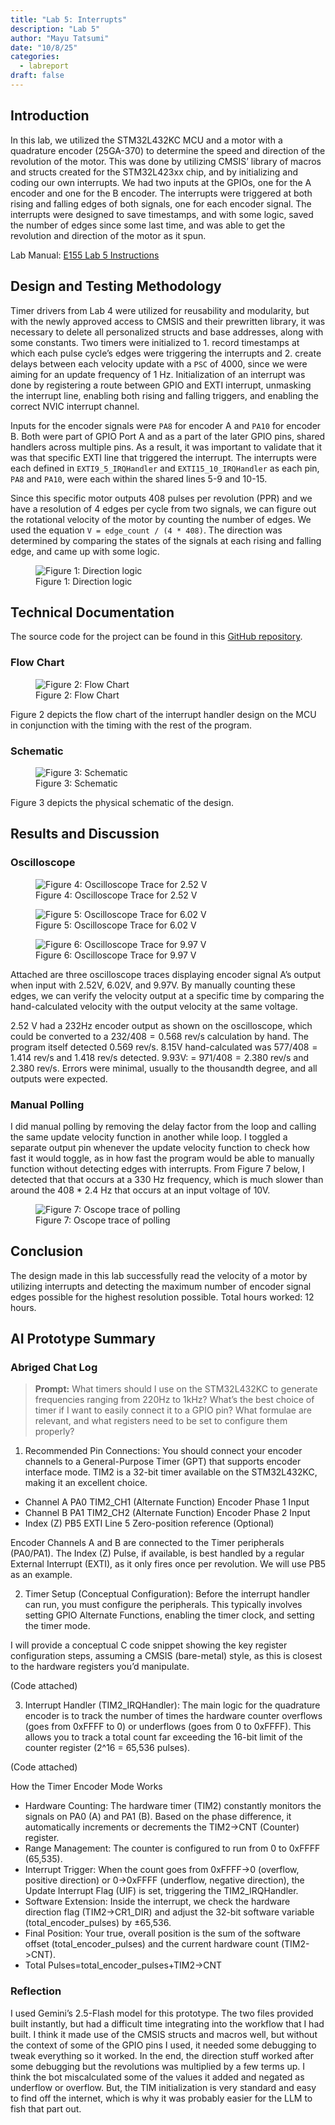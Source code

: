 ```yaml
---
title: "Lab 5: Interrupts"
description: "Lab 5"
author: "Mayu Tatsumi"
date: "10/8/25"
categories:
  - labreport
draft: false
---
```


## Introduction
In this lab, we utilized the STM32L432KC MCU and a motor with a quadrature encoder (25GA-370) to determine the speed and direction of the revolution of the motor. This was done by utilizing CMSIS' library of macros and structs created for the STM32L423xx chip, and by initializing and coding our own interrupts. We had two inputs at the GPIOs, one for the A encoder and one for the B encoder. The interrupts were triggered at both rising and falling edges of both signals, one for each encoder signal. The interrupts were designed to save timestamps, and with some logic, saved the number of edges since some last time, and was able to get the revolution and direction of the motor as it spun. 

Lab Manual: [E155 Lab 5 Instructions](https://hmc-e155.github.io/lab/lab5/)

## Design and Testing Methodology

Timer drivers from Lab 4 were utilized for reusability and modularity, but with the newly approved access to CMSIS and their prewritten library, it was necessary to delete all personalized structs and base addresses, along with some constants. Two timers were initialized to 1. record timestamps at which each pulse cycle's edges were triggering the interrupts and 2. create delays between each velocity update with a `PSC` of 4000, since we were aiming for an update frequency of 1 Hz. Initialization of an interrupt was done by registering a route between GPIO and EXTI interrupt, unmasking the interrupt line, enabling both rising and falling triggers, and enabling the correct NVIC interrupt channel. 

Inputs for the encoder signals were `PA8` for encoder A and `PA10` for encoder B. Both were part of GPIO Port A and as a part of the later GPIO pins, shared handlers across multiple pins. As a result, it was important to validate that it was that specific EXTI line that triggered the interrupt. The interrupts were each defined in `EXTI9_5_IRQHandler` and `EXTI15_10_IRQHandler` as each pin, `PA8` and `PA10`, were each within the shared lines 5-9 and 10-15.

Since this specific motor outputs 408 pulses per revolution (PPR) and we have a resolution of 4 edges per cycle from two signals, we can figure out the rotational velocity of the motor by counting the number of edges. We used the equation `V = edge_count / (4 * 408)`. The direction was determined by comparing the states of the signals at each rising and falling edge, and came up with some logic.

![Figure 1: Direction logic](images/lab5-dir.jpg)

## Technical Documentation

The source code for the project can be found in this [GitHub repository](https://github.com/mayu-tatsu/e155-lab5).

### Flow Chart

![Figure 2: Flow Chart](images/lab5-flow.jpg)

Figure 2 depicts the flow chart of the interrupt handler design on the MCU in conjunction with the timing with the rest of the program.

### Schematic

![Figure 3: Schematic](images/lab5-schem.jpg)

Figure 3 depicts the physical schematic of the design.

## Results and Discussion

### Oscilloscope

![Figure 4: Oscilloscope Trace for 2.52 V](images/lab5-oscope-25.png)

![Figure 5: Oscilloscope Trace for 6.02 V](images/lab5-oscope-6.png)

![Figure 6: Oscilloscope Trace for 9.97 V](images/lab5-oscope-10.png)

Attached are three oscilloscope traces displaying encoder signal A's output when input with 2.52V, 6.02V, and 9.97V. By manually counting these edges, we can verify the velocity output at a specific time by comparing the hand-calculated velocity with the output velocity at the same voltage.

2.52 V had a 232Hz encoder output as shown on the oscilloscope, which could be converted to a $232 / 408 = 0.568$ rev/s calculation by hand. The program itself detected $0.569$ rev/s. 8.15V hand-calculated was $577 / 408 = 1.414$ rev/s and $1.418$ rev/s detected. 9.93V: = $971 / 408 = 2.380$ rev/s and $2.380$ rev/s. Errors were minimal, usually to the thousandth degree, and all outputs were expected.

### Manual Polling

I did manual polling by removing the delay factor from the loop and calling the same update velocity function in another while loop. I toggled a separate output pin whenever the update velocity function to check how fast it would toggle, as in how fast the program would be able to manually function without detecting edges with interrupts. From Figure 7 below, I detected that that occurs at a 330 Hz frequency, which is much slower than around the 408 * 2.4 Hz that occurs at an input voltage of 10V. 

![Figure 7: Oscope trace of polling](images/lab5-polling.png)

## Conclusion

The design made in this lab successfully read the velocity of a motor by utilizing interrupts and detecting the maximum number of encoder signal edges possible for the highest resolution possible. Total hours worked: 12 hours.

## AI Prototype Summary

### Abriged Chat Log

> **Prompt:** What timers should I use on the STM32L432KC to generate frequencies ranging from 220Hz to 1kHz? What’s the best choice of timer if I want to easily connect it to a GPIO pin? What formulae are relevant, and what registers need to be set to configure them properly?

1. Recommended Pin Connections: You should connect your encoder channels to a General-Purpose Timer (GPT) that supports encoder interface mode. TIM2 is a 32-bit timer available on the STM32L432KC, making it an excellent choice.

- Channel A  PA0	TIM2_CH1 (Alternate Function)	 Encoder Phase 1 Input
- Channel B	 PA1	TIM2_CH2 (Alternate Function)	 Encoder Phase 2 Input
- Index (Z)	 PB5	EXTI Line 5 	Zero-position reference (Optional)

Encoder Channels A and B are connected to the Timer peripherals (PA0/PA1).
The Index (Z) Pulse, if available, is best handled by a regular External Interrupt (EXTI), as it only fires once per revolution. We will use PB5 as an example.

2. Timer Setup (Conceptual Configuration): Before the interrupt handler can run, you must configure the peripherals. This typically involves setting GPIO Alternate Functions, enabling the timer clock, and setting the timer mode.

I will provide a conceptual C code snippet showing the key register configuration steps, assuming a CMSIS (bare-metal) style, as this is closest to the hardware registers you'd manipulate.

(Code attached)

3. Interrupt Handler (TIM2_IRQHandler): The main logic for the quadrature encoder is to track the number of times the hardware counter overflows (goes from 0xFFFF to 0) or underflows (goes from 0 to 0xFFFF). This allows you to track a total count far exceeding the 16-bit limit of the counter register (2^16 = 65,536 pulses).

(Code attached)

How the Timer Encoder Mode Works

- Hardware Counting: The hardware timer (TIM2) constantly monitors the signals on PA0 (A) and PA1 (B). Based on the phase difference, it automatically increments or decrements the TIM2->CNT (Counter) register.
- Range Management: The counter is configured to run from 0 to 0xFFFF (65,535).
- Interrupt Trigger: When the count goes from 0xFFFF→0 (overflow, positive direction) or 0→0xFFFF (underflow, negative direction), the Update Interrupt Flag (UIF) is set, triggering the TIM2_IRQHandler.
- Software Extension: Inside the interrupt, we check the hardware direction flag (TIM2->CR1_DIR) and adjust the 32-bit software variable (total_encoder_pulses) by ±65,536.
- Final Position: Your true, overall position is the sum of the software offset (total_encoder_pulses) and the current hardware count (TIM2->CNT).
- Total Pulses=total_encoder_pulses+TIM2→CNT

### Reflection

I used Gemini's 2.5-Flash model for this prototype. The two files provided built instantly, but had a difficult time integrating into the workflow that I had built. I think it made use of the CMSIS structs and macros well, but without the context of some of the GPIO pins I used, it needed some debugging to tweak everything so it worked. In the end, the direction stuff worked after some debugging but the revolutions was multiplied by a few terms up. I think the bot miscalculated some of the values it added and negated as underflow or overflow. But, the TIM initialization is very standard and easy to find off the internet, which is why it was probably easier for the LLM to fish that part out.
